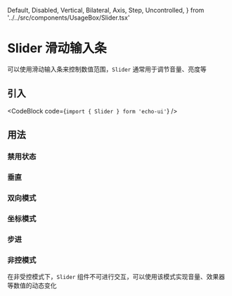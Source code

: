   Default,
  Disabled,
  Vertical,
  Bilateral,
  Axis,
  Step,
  Uncontrolled,
} from '../../src/components/UsageBox/Slider.tsx'

# Slider 滑动输入条

可以使用滑动输入条来控制数值范围，`Slider` 通常用于调节音量、亮度等

## 引入

<CodeBlock code={`import { Slider } form 'echo-ui'`} />

## 用法

<Default />

### 禁用状态

<Disabled />

### 垂直

<Vertical />

### 双向模式

<Bilateral />

### 坐标模式

<Axis />

### 步进

<Step />

### 非控模式

<Uncontrolled />

在非受控模式下，`Slider` 组件不可进行交互，可以使用该模式实现音量、效果器等数值的动态变化
